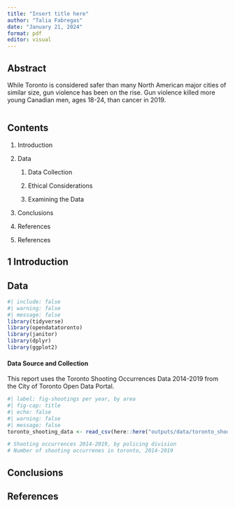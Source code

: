 ```yaml
---
title: "Insert title here"
author: "Talia Fabregas"
date: "January 21, 2024"
format: pdf
editor: visual
---
```


## Abstract

While Toronto is considered safer than many North American major cities of similar size, gun violence has been on the rise. Gun violence killed more young Canadian men, ages 18-24, than cancer in 2019.

```         
```

## Contents

1.  Introduction

2.  Data

    1.  Data Collection

    2.  Ethical Considerations

    3.  Examining the Data

3.  Conclusions

4.  References

5.  References

## 1 Introduction

## Data

```r
#| include: false
#| warning: false
#| message: false
library(tidyverse)
library(opendatatoronto)
library(janitor)
library(dplyr)
library(ggplot2)
```

#### Data Source and Collection

This report uses the Toronto Shooting Occurrences Data 2014-2019 from the City of Toronto Open Data Portal.

```r
#| label: fig-shootings per year, by area
#| fig-cap: title
#| echo: false
#| warning: false
#| message: false
toronto_shooting_data <- read_csv(here::here("outputs/data/toronto_shooting_data.csv"))


```

```r
# Shooting occurrences 2014-2019, by policing division
# Number of shooting occurrenes in toronto, 2014-2019

```

## Conclusions

## References

